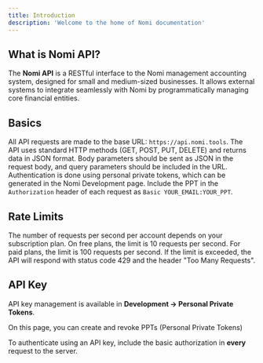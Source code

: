 ```yaml
---
title: Introduction
description: 'Welcome to the home of Nomi documentation'
---
```


## What is Nomi API?

The **Nomi API** is a RESTful interface to the Nomi management accounting system, designed for small and medium-sized businesses. It allows external systems to integrate seamlessly with Nomi by programmatically managing core financial entities.

## Basics

All API requests are made to the base URL: `https://api.nomi.tools`. The API uses standard HTTP methods (GET, POST, PUT, DELETE) and returns data in JSON format.
Body parameters should be sent as JSON in the request body, and query parameters should be included in the URL.
Authentication is done using personal private tokens, which can be generated in the Nomi Development page. Include the PPT in the `Authorization` header of each request as `Basic YOUR_EMAIL:YOUR_PPT`.

## Rate Limits
The number of requests per second per account depends on your subscription plan. On free plans, the limit is 10 requests per second. For paid plans, the limit is 100 requests per second.
If the limit is exceeded, the API will respond with status code 429 and the header "Too Many Requests".


## API Key
API key management is available in **Development → Personal Private Tokens**.

On this page, you can create and revoke PPTs (Personal Private Tokens)

To authenticate using an API key, include the basic authorization in **every** request to the server.
